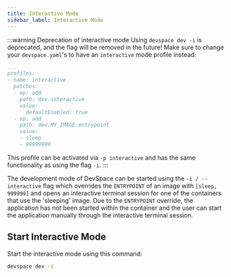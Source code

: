```yaml
---
title: Interactive Mode
sidebar_label: Interactive Mode
---
```


:::warning Deprecation of interactive mode
Using `devspace dev -i` is deprecated, and the flag will be removed in the future! Make sure to change your `devspace.yaml`'s to have an `interactive` mode profile instead:

```yaml
...
profiles:
- name: interactive
  patches:
  - op: add
    path: dev.interactive
    value: 
      defaultEnabled: true
  - op: add
    path: dev.MY_IMAGE.entrypoint
    value:
    - sleep
    - 99999999
```

This profile can be activated via `-p interactive` and has the same functionality as using the flag `-i`.
:::

The development mode of DevSpace can be started using the `-i / --interactive` flag which overrides the `ENTRYPOINT` of an image with `[sleep, 999999]` and opens an interactive terminal session for one of the containers that use the 'sleeping' image. Due to the `ENTRYPOINT` override, the application has not been started within the container and the user can start the application manually through the interactive terminal session.

## Start Interactive Mode
Start the interactive mode using this command:
```bash
devspace dev -i
```
